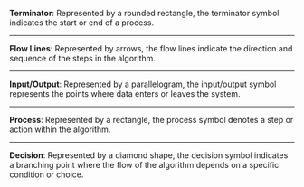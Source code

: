 **Terminator**: Represented by a rounded rectangle, the terminator symbol indicates the start or end of a process.

---

**Flow Lines**: Represented by arrows, the flow lines indicate the direction and sequence of the steps in the algorithm.

---

**Input/Output**: Represented by a parallelogram, the input/output symbol represents the points where data enters or leaves the system.

---

**Process**: Represented by a rectangle, the process symbol denotes a step or action within the algorithm.

---

**Decision**: Represented by a diamond shape, the decision symbol indicates a branching point where the flow of the algorithm depends on a specific condition or choice.
